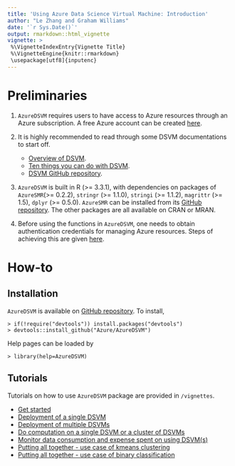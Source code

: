```yaml
---
title: 'Using Azure Data Science Virtual Machine: Introduction'
author: "Le Zhang and Graham Williams"
date: '`r Sys.Date()`'
output: rmarkdown::html_vignette
vignette: >
 %\VignetteIndexEntry{Vignette Title}
 %\VignetteEngine{knitr::rmarkdown}
 \usepackage[utf8]{inputenc}
---
```


# Preliminaries

1. `AzureDSVM` requires users to have access to Azure resources
through an Azure subscription. A free Azure account can be
created [here](https://azure.microsoft.com/en-us/free).

2. It is highly recommended to read through some DSVM documentations to start off. 
    * [Overview of DSVM](https://docs.microsoft.com/en-us/azure/machine-learning/machine-learning-data-science-virtual-machine-overview).
    * [Ten things you can do with DSVM](https://docs.microsoft.com/en-us/azure/machine-learning/machine-learning-data-science-vm-do-ten-things).
    * [DSVM GitHub repository](https://github.com/Azure/Azure-MachineLearning-DataScience/tree/master/Misc/DataScienceProcess/DataScienceScripts/Solution%20Arch/DSVM).

3. `AzureDSVM` is built in R (>= 3.3.1), with dependencies on packages of `AzureSMR `(>= 0.2.2), `stringr` (>= 1.1.0), `stringi` (>= 1.1.2), `magrittr` (>= 1.5), `dplyr` (>= 0.5.0). `AzureSMR` can be installed from its [GitHub repository](https://github.com/Microsoft/AzureSMR). The other packages are all available on CRAN or MRAN.

4. Before using the functions in `AzureDSVM`, one needs to obtain authentication credentials for managing Azure resources. Steps of achieving this are given [here](https://github.com/Microsoft/AzureSMR/blob/master/vignettes/Authentication.Rmd).  

# How-to

## Installation

`AzureDSVM` is available on [GitHub repository](https://github.com/Azure/AzureDSVM). To install, 

    > if(!require("devtools")) install.packages("devtools")
    > devtools::install_github("Azure/AzureDSVM")

Help pages can be loaded by

    > library(help=AzureDSVM)

## Tutorials

Tutorials on how to use `AzureDSVM` package are provided in `/vignettes`.

* [Get started](https://github.com/Azure/AzureDSVM/blob/master/vignettes/00Introduction.Rmd)
* [Deployment of a single DSVM](https://github.com/Azure/AzureDSVM/blob/master/vignettes/10Deploy.Rmd)
* [Deployment of multiple DSVMs](https://github.com/Azure/AzureDSVM/blob/master/vignettes/20Multi.Rmd)
* [Do computation on a single DSVM or a cluster of DSVMs](https://github.com/Azure/AzureDSVM/blob/master/vignettes/30Compute.Rmd)
* [Monitor data consumption and expense spent on using DSVM(s)](https://github.com/Azure/AzureDSVM/blob/master/vignettes/40Cost.Rmd)
* [Putting all together - use case of kmeans clustering](https://github.com/Azure/AzureDSVM/blob/master/vignettes/60Kmeans.Rmd)
* [Putting all together - use case of binary classification](https://github.com/Azure/AzureDSVM/blob/master/vignettes/80ModelSelect.Rmd)
